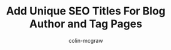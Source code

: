 ---
title: Add Unique SEO Titles For Blog Author and Tag Pages
excerpt: HubSpot CMS let's you view all global HubL variables available in your templates
draft: true
published: 2023-11-18
author: colin-mcgraw
difficulty: intermediate
homepage: false
---